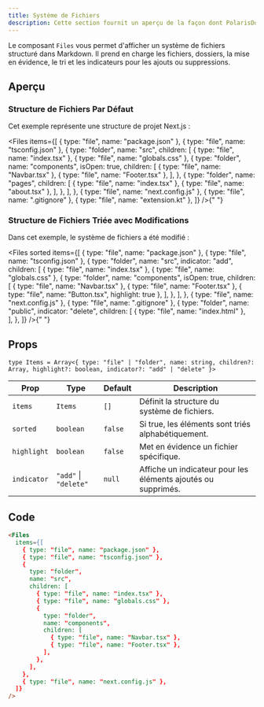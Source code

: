 ```yaml
---
title: Système de Fichiers
description: Cette section fournit un aperçu de la façon dont PolarisDocs gère l'affichage du système de fichiers dans Markdown.
---
```


Le composant `Files` vous permet d'afficher un système de fichiers structuré dans Markdown. Il prend en charge les fichiers, dossiers, la mise en évidence, le tri et les indicateurs pour les ajouts ou suppressions.

## Aperçu

### Structure de Fichiers Par Défaut

Cet exemple représente une structure de projet Next.js :

<Files
  items={[
    { type: "file", name: "package.json" },
    { type: "file", name: "tsconfig.json" },
    {
      type: "folder",
      name: "src",
      children: [
        { type: "file", name: "index.tsx" },
        { type: "file", name: "globals.css" },
        {
          type: "folder",
          name: "components",
          isOpen: true,
          children: [
            { type: "file", name: "Navbar.tsx" },
            { type: "file", name: "Footer.tsx" },
          ],
        },
        {
          type: "folder",
          name: "pages",
          children: [
            { type: "file", name: "index.tsx" },
            { type: "file", name: "about.tsx" },
          ],
        },
      ],
    },
    { type: "file", name: "next.config.js" },
    { type: "file", name: ".gitignore" },
    { type: "file", name: "extension.kt" },
  ]}
/>{" "}

### Structure de Fichiers Triée avec Modifications

Dans cet exemple, le système de fichiers a été modifié :

<Files
  sorted
  items={[
    { type: "file", name: "package.json" },
    { type: "file", name: "tsconfig.json" },
    {
      type: "folder",
      name: "src",
      indicator: "add",
      children: [
        { type: "file", name: "index.tsx" },
        { type: "file", name: "globals.css" },
        {
          type: "folder",
          name: "components",
          isOpen: true,
          children: [
            { type: "file", name: "Navbar.tsx" },
            { type: "file", name: "Footer.tsx" },
            { type: "file", name: "Button.tsx", highlight: true },
          ],
        },
      ],
    },
    { type: "file", name: "next.config.js" },
    { type: "file", name: ".gitignore" },
    { type: "folder", name: "public", indicator: "delete",
    children: [
           { type: "file", name: "index.html" },   
      ], 
    },
  ]}
/>{" "}

## Props

`type Items = Array<{ type: "file" | "folder", name: string, children?: Array, highlight?: boolean, indicator?: "add" | "delete" }>`

| Prop        | Type                  | Default | Description                                       |
| ----------- | --------------------- | ------- | ------------------------------------------------- |
| `items`     | `Items`               | `[]`    | Définit la structure du système de fichiers.      |
| `sorted`    | `boolean`             | `false` | Si true, les éléments sont triés alphabétiquement. |
| `highlight` | `boolean`             | `false` | Met en évidence un fichier spécifique.            |
| `indicator` | `"add"` \| `"delete"` | `null`  | Affiche un indicateur pour les éléments ajoutés ou supprimés. |

## Code

```md
<Files
  items={[
    { type: "file", name: "package.json" },
    { type: "file", name: "tsconfig.json" },
    {
      type: "folder",
      name: "src",
      children: [
        { type: "file", name: "index.tsx" },
        { type: "file", name: "globals.css" },
        {
          type: "folder",
          name: "components",
          children: [
            { type: "file", name: "Navbar.tsx" },
            { type: "file", name: "Footer.tsx" },
          ],
        },
      ],
    },
    { type: "file", name: "next.config.js" },
  ]}
/>
```

